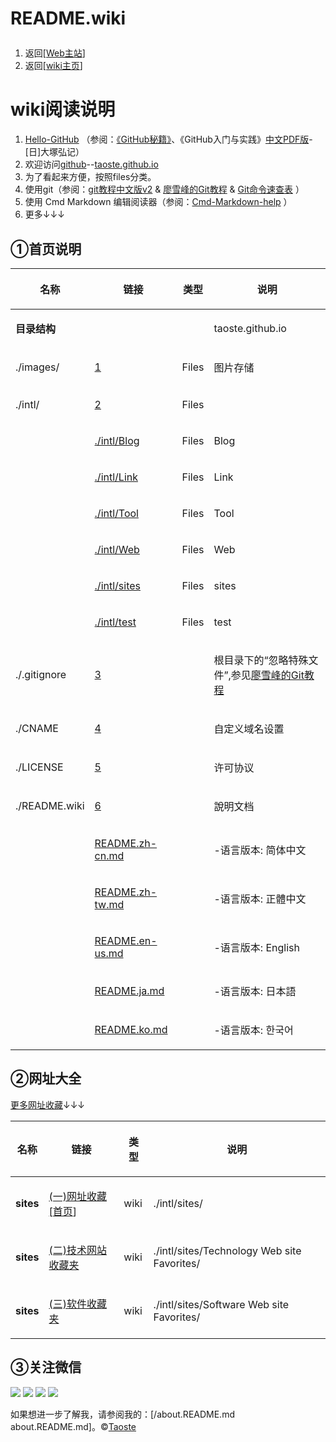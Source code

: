
<h1>README.wiki</h1>
# 返回[https://taoste.github.io [Web主站]]
# 返回[https://github.com/taoste/taoste.github.io/blob/master/README.wiki [wiki主页]]
= =

= wiki阅读说明 =
# [https://github.com/taoste/Hello-World/blob/master/Hello-Github.README.md Hello-GitHub] （参阅：[https://github.com/taoste/taoste.github.io/blob/master/README.zh-cn.md 《GitHub秘籍》]、《GitHub入门与实践》[https://github.com/taoste/choong.github.io/blob/master/eBook/GitHub%E5%85%A5%E9%97%A8%E4%B8%8E%E5%AE%9E%E8%B7%B5.pdf 中文PDF版]-[日]大塚弘记）
# 欢迎访问[https://github.com/taoste/taoste.github.io github]--[https://taoste.github.io taoste.github.io] 
# 为了看起来方便，按照files分类。
# 使用git（参阅：[https://git-scm.com/book/zh/v2 git教程中文版v2] & [http://www.liaoxuefeng.com/wiki/0013739516305929606dd18361248578c67b8067c8c017b000 廖雪峰的Git教程] &  [https://github.com/taoste/taoste.github.io/blob/master/images/Git-Command-List.png Git命令速查表] ）
# 使用 Cmd Markdown 编辑阅读器（参阅：[https://github.com/taoste/Cmd-Markdown-help/issues/1 Cmd-Markdown-help] ）
# 更多↓↓↓

== ①首页说明 ==

{|
! 名称 !! 链接 !! 类型 !! 说明
|-
| '''目录结构''' || &nbsp; || &nbsp; || taoste.github.io
|-
|  ./images/ ||[https://github.com/taoste/taoste.github.io/tree/master/images] || Files || 图片存储
|-
| ./intl/ ||  [https://github.com/taoste/taoste.github.io/tree/master/intl] || Files || 
|-
| &nbsp; ||  [https://github.com/taoste/taoste.github.io/tree/master/intl/Blog ./intl/Blog] || Files || Blog 
|-
| &nbsp; ||  [https://github.com/taoste/taoste.github.io/tree/master/intl/Link ./intl/Link ] || Files || Link 
|-
| &nbsp; ||  [https://github.com/taoste/taoste.github.io/tree/master/intl/Tool ./intl/Tool] || Files || Tool 
|-
| &nbsp; ||  [https://github.com/taoste/taoste.github.io/tree/master/intl/Web ./intl/Web ] || Files || Web 
|-
| &nbsp; ||  [https://github.com/taoste/taoste.github.io/tree/master/intl/sites ./intl/sites] || Files || sites 
|-
| &nbsp; ||  [https://github.com/taoste/taoste.github.io/tree/master/intl/test ./intl/test ] || Files || test 
|-
| ./.gitignore || [https://github.com/taoste/taoste.github.io/blob/master/.gitignore] || &nbsp; || 根目录下的“忽略特殊文件”,参见[http://www.liaoxuefeng.com/wiki/0013739516305929606dd18361248578c67b8067c8c017b000/0013758404317281e54b6f5375640abbb11e67be4cd49e0000 廖雪峰的Git教程]
|-
|./CNAME || [https://github.com/taoste/taoste.github.io/blob/master/CNAME] || &nbsp; ||  自定义域名设置
|-
|  ./LICENSE || [https://github.com/taoste/taoste.github.io/blob/master/LICENSE] || &nbsp; || 许可协议
|-
| ./README.wiki|| [https://github.com/taoste/taoste.github.io/blob/master/README.wiki] || &nbsp; || 說明文档
|-
| &nbsp; || [https://github.com/taoste/taoste.github.io/blob/master/README.zh-cn.md README.zh-cn.md] || &nbsp; || -语言版本: 简体中文
|-
| &nbsp; || [https://github.com/taoste/taoste.github.io/blob/master/README.zh-tw.md README.zh-tw.md] || &nbsp; || -语言版本: 正體中文
|-
| &nbsp; || [https://github.com/taoste/taoste.github.io/blob/master/README.en-us.md README.en-us.md] || &nbsp; || -语言版本:  English
|-
| &nbsp; || [https://github.com/taoste/taoste.github.io/blob/master/README.ja.md  README.ja.md] || &nbsp; || -语言版本: 日本語
|-
| &nbsp; || [https://github.com/taoste/taoste.github.io/blob/master/README.ko.md README.ko.md] || &nbsp; || -语言版本: 한국어
|}

 
== ②网址大全==
[https://github.com/taoste/taoste.github.io/tree/master/intl/sites 更多网址收藏]↓↓↓
{|
! 名称 !! 链接 !! 类型 !! 说明
|-
| '''sites''' || [https://github.com/taoste/taoste.github.io/tree/master/intl/sites (一)网址收藏[首页]] || wiki || ./intl/sites/
|-
| '''sites''' || [https://github.com/taoste/taoste.github.io/tree/master/intl/sites/Technology%20Web%20site%20Favorites (二)技术网站收藏夹] || wiki || ./intl/sites/Technology Web site Favorites/
|-
| '''sites''' || [https://github.com/taoste/taoste.github.io/tree/master/intl/sites/Software%20Web%20site%20Favorites (三)软件收藏夹] || wiki || ./intl/sites/Software Web site Favorites/
|}

== ③关注微信==

<img src="https://img.shields.io/badge/有理想-+1-brightgreen.svg"/>
<img src="https://img.shields.io/badge/爱学习-+1-brightgreen.svg"/>
<img src="https://img.shields.io/badge/颜值高-+1-brightgreen.svg"/>
<img src="https://img.shields.io/badge/实力派-+1-brightgreen.svg"/>

如果想进一步了解我，请参阅我的：[/about.README.md about.README.md]。&copy;[https://zh.wikipedia.org/wiki/User:Taoste Taoste]


